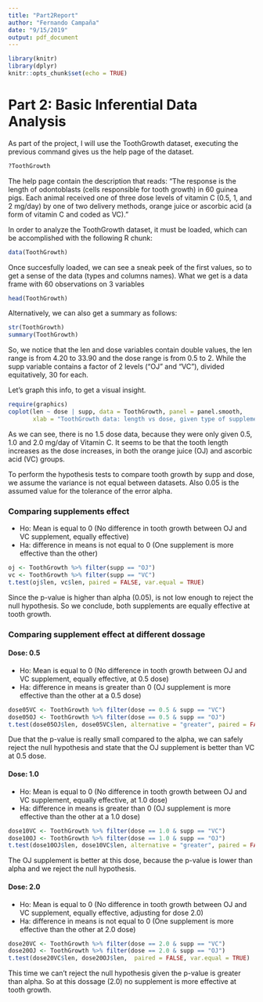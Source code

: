 ```yaml
---
title: "Part2Report"
author: "Fernando Campaña"
date: "9/15/2019"
output: pdf_document
---
```


```r
library(knitr)
library(dplyr)
knitr::opts_chunk$set(echo = TRUE)
```
# Part 2: Basic Inferential Data Analysis
As part of the project, I will use the ToothGrowth dataset, executing the previous command gives us the help page of the dataset.
```r
?ToothGrowth
```
The help page contain the description that reads: "The response is the length of odontoblasts (cells responsible for tooth growth) in 60 guinea pigs. Each animal received one of three dose levels of vitamin C (0.5, 1, and 2 mg/day) by one of two delivery methods, orange juice or ascorbic acid (a form of vitamin C and coded as VC)."  

In order to analyze the ToothGrowth dataset, it must be loaded, which can be accomplished with the following R chunk:
```r
data(ToothGrowth)
```
Once succesfully loaded, we can see a sneak peek of the first values, so to get a sense of the data (types and columns names). What we get is a data frame with 60 observations on 3 variables
```r
head(ToothGrowth)
```

Alternatively, we can also get a summary as follows:
```r
str(ToothGrowth)
summary(ToothGrowth)
```

So, we notice that the len and dose variables contain double values, the len range is from 4.20 to 33.90 and the dose range is from 0.5 to 2. While the supp variable contains a factor of 2 levels ("OJ" and "VC"), divided equitatively, 30 for each.

Let's graph this info, to get a visual insight.
```r
require(graphics)
coplot(len ~ dose | supp, data = ToothGrowth, panel = panel.smooth,
       xlab = "ToothGrowth data: length vs dose, given type of supplement")
```
As we can see, there is no 1.5 dose data, because they were only given 0.5, 1.0 and 2.0  mg/day of Vitamin C. It seems to be that the tooth length increases as the dose increases, in both the orange juice (OJ) and ascorbic acid (VC) groups.


To perform the hypothesis tests to compare tooth growth by supp and dose, we assume the variance is not equal between datasets. Also 0.05 is the assumed value for the tolerance of the error alpha.

### Comparing supplements effect
- Ho: Mean is equal to 0 (No difference in tooth growth between OJ and VC supplement, equally effective)
- Ha: difference in means is not equal to 0 (One supplement is more effective than the other)
```r
oj <- ToothGrowth %>% filter(supp == "OJ")
vc <- ToothGrowth %>% filter(supp == "VC")
t.test(oj$len, vc$len, paired = FALSE, var.equal = TRUE)
```
Since the p-value is higher than alpha (0.05), is not low enough to reject the null hypothesis. So we conclude, both supplements are equally effective at tooth growth.
 
### Comparing supplement effect at different dossage
#### Dose: 0.5
- Ho: Mean is equal to 0 (No difference in tooth growth between OJ and VC supplement, equally effective, at 0.5 dose)
- Ha: difference in means is greater than 0 (OJ supplement is more effective than the other at a 0.5 dose)
```r
dose05VC <- ToothGrowth %>% filter(dose == 0.5 & supp == "VC")
dose05OJ <- ToothGrowth %>% filter(dose == 0.5 & supp == "OJ")
t.test(dose05OJ$len, dose05VC$len, alternative = "greater", paired = FALSE, var.equal = TRUE)
```
Due that the p-value is really small compared to the alpha, we can safely reject the null hypothesis and state that the OJ supplement is better than VC at 0.5 dose.

#### Dose: 1.0
- Ho: Mean is equal to 0 (No difference in tooth growth between OJ and VC supplement, equally effective, at 1.0 dose)
- Ha: difference in means is greater than 0 (OJ supplement is more effective than the other at a 1.0 dose)

```r
dose10VC <- ToothGrowth %>% filter(dose == 1.0 & supp == "VC")
dose10OJ <- ToothGrowth %>% filter(dose == 1.0 & supp == "OJ")
t.test(dose10OJ$len, dose10VC$len, alternative = "greater", paired = FALSE, var.equal = TRUE)
```
The OJ supplement is better at this dose, because the p-value is lower than alpha and we reject the null hypothesis.

#### Dose: 2.0
- Ho: Mean is equal to 0 (No difference in tooth growth between OJ and VC supplement, equally effective, adjusting for dose 2.0)
- Ha: difference in means is not equal to 0 (One supplement is more effective than the other at 2.0 dose)
```r
dose20VC <- ToothGrowth %>% filter(dose == 2.0 & supp == "VC")
dose20OJ <- ToothGrowth %>% filter(dose == 2.0 & supp == "OJ")
t.test(dose20VC$len, dose20OJ$len,  paired = FALSE, var.equal = TRUE)
```
This time we can't reject the null hypothesis given the p-value is greater than alpha. So at this dossage (2.0) no supplement is more effective at tooth growth.
